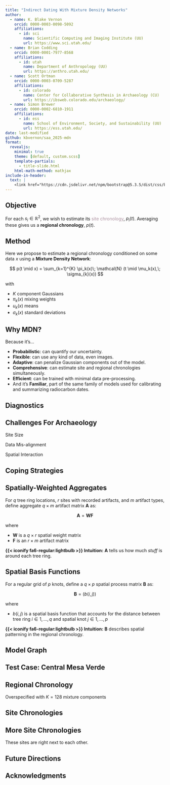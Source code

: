 ```yaml
---
title: "Indirect Dating With Mixture Density Networks"
author: 
  - name: K. Blake Vernon    
    orcid: 0000-0003-0098-5092
    affiliations: 
      - id: sci
        name: Scientific Computing and Imaging Institute (UU)
        url: https://www.sci.utah.edu/
  - name: Brian Codding    
    orcid: 0000-0001-7977-8568
    affiliations: 
      - id: utah
        name: Department of Anthropology (UU)
        url: https://anthro.utah.edu/
  - name: Scott Ortman    
    orcid: 0000-0003-0709-5287
    affiliations: 
      - id: colorado
        name: Center for Collaborative Synthesis in Archaeology (CU)
        url: https://ibsweb.colorado.edu/archaeology/
  - name: Simon Brewer    
    orcid: 0000-0002-6810-1911
    affiliations: 
      - id: ess
        name: School of Environment, Society, and Sustainability (UU)
        url: https://ess.utah.edu/
date: last-modified
github: kbvernon/saa_2025-mdn
format:
  revealjs:
    minimal: true
    theme: [default, custom.scss]
    template-partials:
      - title-slide.html
    html-math-method: mathjax
include-in-header: 
  text: |
    <link href="https://cdn.jsdelivr.net/npm/bootstrap@5.3.5/dist/css/bootstrap.min.css" rel="stylesheet" integrity="sha384-SgOJa3DmI69IUzQ2PVdRZhwQ+dy64/BUtbMJw1MZ8t5HZApcHrRKUc4W0kG879m7" crossorigin="anonymous">
---
```


## Objective

For each $s_i \in \mathbb{R}^2$, we wish to estimate its 
[site chronology]{style="color: #AD92A1;"}, $p_i(t)$. Averaging these gives us 
a **regional chronology**, $p(t)$.

::: {.mt-5 .mx-auto style="width: 85%;"}
<object data="figures/goal.svg" class="w-100"></object>
:::

## Method

Here we propose to estimate a regional chronology conditioned on some data $x$
using a **Mixture Density Network**:

$$
p(t \mid x) = \sum_{k=1}^{K} \pi_k(x)\; \mathcal{N} (t \mid \mu_k(x),\; \sigma_{k}(x))
$$

with

- $K$ component Gaussians  
- $\pi_k(x)$ mixing weights  
- $u_k(x)$ means  
- $\sigma_{k}(x)$ standard deviations  

## Why MDN?

Because it's...  

- **Probabilistic**: can quantify our uncertainty.  
- **Flexible**: can use any kind of data, even images.  
- **Adaptive**: can penalize Gaussian components out of the model.  
- **Comprehensive**: can estimate site and regional chronologies
    simultaneously.  
- **Efficient**: can be trained with minimal data pre-processing.  
- And it's **Familiar**, part of the same family of models used for
    calibrating and summarizing radiocarbon dates.  

## Diagnostics

::: {.mt-4 .mx-auto .w-75}
<object data="figures/diagnostics.svg" class="w-100"></object>
:::

## Challenges For Archaeology

::::::::: {.mt-5 .w-100 .fs-2 .text-center layout="[[33, 33, 33], [1]]"}
:::: {#site-size .p-2 .border .border-2 .rounded-2}
Site Size

::: {.mx-auto .mt-4 .w-75}
<object data="figures/c2-site-size.svg" class="w-100"></object>
:::
::::

:::: {#data-misalignment .p-2 .border .border-2 .rounded-2}
Data Mis-alignment

::: {.mx-auto .mt-4 .w-75}
<object data="figures/c1-misaligned-data.svg" class="w-100"></object>
:::
::::

:::: {#spatial-interaction .p-2 .border .border-2 .rounded-2}
Spatial Interaction

::: {.mx-auto .mt-4 .w-75}
<object data="figures/c3-spatial-interaction.svg" class="w-100"></object>
:::
::::
:::::::::

## Coping Strategies

::: {.mt-5 .w-100}
<object data="figures/spatial-data.svg" width="100%"></object>
:::

## Spatially-Weighted Aggregates

For $q$ tree ring locations, $r$ sites with recorded artifacts, and $m$ artifact
types, define aggregate $q \times m$ artifact matrix $\boldsymbol{A}$ as:  

$$
\boldsymbol{A} = \boldsymbol{WF}
$$

where  

- $\boldsymbol{W}$ is a $q \times r$ spatial weight matrix  
- $\boldsymbol{F}$ is an $r \times m$ artifact matrix  

::: {.mt-4}
**{{< iconify fa6-regular:lightbulb >}} Intuition:** $\boldsymbol{A}$ tells 
us how much *stuff* is around each tree ring.  
:::

## Spatial Basis Functions

For a regular grid of $p$ knots, define a $q \times p$ spatial process matrix
$\boldsymbol{B}$ as:

$$
\boldsymbol{B} = (b(i,j))
$$

where  

- $b(i, j)$ is a spatial basis function that accounts for the distance between 
  tree ring $i \in 1,...,q$ and spatial knot $j \in 1, ..., p$  

::: {.mt-4}
**{{< iconify fa6-regular:lightbulb >}} Intuition:** $\boldsymbol{B}$ 
describes spatial patterning in the regional chronology.
:::

## Model Graph

::: {.mt-5 .w-100}
<object data="figures/model-graph.svg" class="w-100"></object>
:::

## Test Case: Central Mesa Verde

::: {.mt-4 .w-100}
<object data="figures/cmv-sites.svg" class="w-100"></object>
:::

## Regional Chronology

::: {.mt-4 .mx-auto .w-75 .text-center}
<object data="figures/regional-density.svg" class="w-100"></object>
Overspecified with $K = 128$ mixture components
:::

## Site Chronologies

::: {.mt-4 .w-100}
<object data="figures/important-sites-1.svg" class="w-100"></object>
:::

## More Site Chronologies

::: {.mt-4 .mx-auto .text-center style="width: 68%;"}
<object data="figures/important-sites-2.svg" class="w-100"></object>
These sites are right next to each other.
:::

## Future Directions

## Acknowledgments